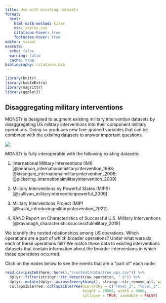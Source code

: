 ```yaml
---
title: Use with existing datasets
format:
  html:
    html-math-method: katex
    css: styles.css
    citations-hover: true
    footnotes-hover: true
editor: visual
execute:
  echo: false
  warning: false
  cache: true
bibliography: citations.bib
---
```


```r
library(knitr)
library(kableExtra)
library(magrittr)
library(ggplot2)
```

## Disaggregating military interventions

MONSTr is designed to augment existing military intervention datasets by disaggregating US military interventions into their component military operations. Doing so produces new fine-grained variables that can be combined with the existing datasets to answer important questions.

![](images/image-644961682.png)

MONSTr is fully interoperable with the following existing datasets:

1.  International Military Interventions (IMI) [@pearson_internationalmilitaryintervention_1993; @kisangani_internationalmilitaryintervention_2008; @pickering_internationalmilitaryintervention_2009]

2.  Military Interventions by Powerful States (MIPS) [@sullivan_militaryinterventionpowerful_2009]

3.  Military Interventions Project (MIP) [@kushi_introducingmilitaryintervention_2022]

4.  RAND Report on Characteristics of Successful U.S. Military Interventions [@kavanagh_characteristicssuccessfulmilitary_2019]

We identify the nested relationships among US operations. Which operations are a part of which broader operations? Under what wars do each of these operations fall? We match these data to existing interventions datasets that contain information about the broader interventions in which these operations occurred.

Click on the nodes below to see the events that are a "part of" each node:

```r
read.csv(paste0(here::here(),"/content/data/tree_ops.csv")) %>%
  dplyr::filter(stringr::str_detect(row_operation, "_Q")) %>%
  dplyr::mutate(dplyr::across(everything(), stringr::str_remove_all, pattern = '_.*')) %>%
  collapsibleTree::collapsibleTree(hierarchy = c("level_2", "level_3", "level_4", "level_5", "level_6", "level_7", "level_8", "level_9"), 
                                   height = 20000, width = 8000, 
                                   collapse = TRUE, zoomable = FALSE)
```
